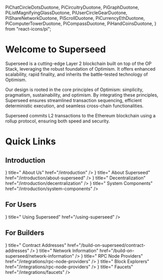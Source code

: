   PiChatCircleDotsDuotone,
  PiCircuitryDuotone,
  PiGraphDuotone,
  PiListMagnifyingGlassDuotone,
  PiUserCircleGearDuotone,
  PiShareNetworkDuotone,
  PiScrollDuotone,
  PiCurrencyEthDuotone,
  PiComputerTowerDuotone,
  PiCompassDuotone,
  PiHandCoinsDuotone,
} from "react-icons/pi";

# Welcome to Superseed

Superseed is a cutting-edge Layer 2 blockchain built on top of the OP Stack, leveraging the robust foundation of Optimism.
It offers enhanced scalability, rapid finality, and inherits the battle-tested technology of Optimism.

Our design is rooted in the core principles of Optimism: simplicity, pragmatism, sustainability, and optimism.
By integrating these principles, Superseed ensures streamlined transaction sequencing, efficient deterministic execution, and seamless cross-chain functionalities.

Superseed commits L2 transactions to the Ethereum blockchain using a rollup protocol, ensuring both speed and security.

# Quick Links

## Introduction

<Cards>
  <Card
    icon={<PiChatCircleDotsDuotone size={32} />}
    title=" About Us"
    href="/introduction"
  />
  <Card
    icon={<PiCircuitryDuotone size={32} />}
    title=" About Superseed"
    href="/introduction/about-superseed"
  />
  <Card
    icon={<PiGraphDuotone size={32} />}
    title=" Decentralization"
    href="/introduction/decentralization"
  />
  <Card
    icon={<PiListMagnifyingGlassDuotone size={32} />}
    title=" System Components"
    href="/introduction/system-components"
  />
</Cards>

## For Users

<Cards>
  <Card
    icon={<PiUserCircleGearDuotone size={32} />}
    title=" Using Superseed"
    href="/using-superseed"
  />
</Cards>

## For Builders

<Cards>
  <Card
    icon={<PiCurrencyEthDuotone size={32} />}
    title=" Contract Addresses"
    href="/build-on-superseed/contract-addresses"
  />
  <Card
    icon={<PiShareNetworkDuotone size={32} />}
    title=" Network Information"
    href="/build-on-superseed/network-information"
  />
  <Card
    icon={<PiComputerTowerDuotone size={32} />}
    title=" RPC Node Providers"
    href="/integrations/rpc-node-providers"
  />
  <Card
    icon={<PiCompassDuotone size={32} />}
    title=" Block Explorers"
    href="/integrations/rpc-node-providers"
  />
  <Card
    icon={<PiHandCoinsDuotone size={32} />}
    title=" Faucets"
    href="/integrations/faucets"
  />
</Cards>
